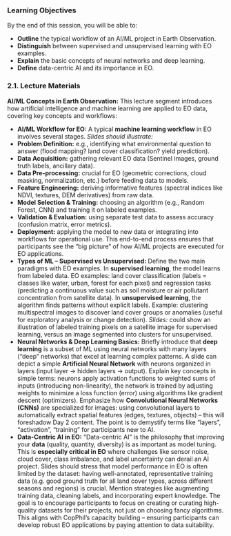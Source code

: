 ### Learning Objectives

By the end of this session, you will be able to:

*   **Outline** the typical workflow of an AI/ML project in Earth Observation.
*   **Distinguish** between supervised and unsupervised learning with EO examples.
*   **Explain** the basic concepts of neural networks and deep learning.
*   **Define** data-centric AI and its importance in EO.

### 2.1. Lecture Materials

**AI/ML Concepts in Earth Observation:** This lecture segment introduces
how artificial intelligence and machine learning are applied to EO data,
covering key concepts and workflows:

- **AI/ML Workflow for EO:** A typical **machine learning workflow** in
  EO involves several stages. *Slides should illustrate:*
- **Problem Definition:** e.g., identifying what environmental question
  to answer (flood mapping? land cover classification? yield
  prediction).
- **Data Acquisition:** gathering relevant EO data (Sentinel images,
  ground truth labels, ancillary data).
- **Data Pre-processing:** crucial for EO (geometric corrections, cloud
  masking, normalization, etc.) before feeding data to models.
- **Feature Engineering:** deriving informative features (spectral
  indices like NDVI, textures, DEM derivatives) from raw data.
- **Model Selection & Training:** choosing an algorithm (e.g., Random
  Forest, CNN) and training it on labeled examples.
- **Validation & Evaluation:** using separate test data to assess
  accuracy (confusion matrix, error metrics).
- **Deployment:** applying the model to new data or integrating into
  workflows for operational use. This end-to-end process ensures that
  participants see the "big picture" of how AI/ML projects are executed
  for EO applications.
- **Types of ML -- Supervised vs Unsupervised:** Define the two main
  paradigms with EO examples. In **supervised learning**, the model
  learns from labeled data. EO examples: land cover classification
  (labels = classes like water, urban, forest for each pixel) and
  regression tasks (predicting a continuous value such as soil moisture
  or air pollutant concentration from satellite data). In **unsupervised
  learning**, the algorithm finds patterns without explicit labels.
  Example: clustering multispectral images to discover land cover groups
  or anomalies (useful for exploratory analysis or change detection).
  *Slides:* could show an illustration of labeled training pixels on a
  satellite image for supervised learning, versus an image segmented
  into clusters for unsupervised.
- **Neural Networks & Deep Learning Basics:** Briefly introduce that
  **deep learning** is a subset of ML using neural networks with many
  layers ("deep" networks) that excel at learning complex patterns. A
  slide can depict a simple **Artificial Neural Network** with neurons
  organized in layers (input layer → hidden layers → output). Explain
  key concepts in simple terms: neurons apply activation functions to
  weighted sums of inputs (introducing non-linearity), the network is
  trained by adjusting weights to minimize a loss function (error) using
  algorithms like gradient descent (optimizers). Emphasize how
  **Convolutional Neural Networks (CNNs)** are specialized for images:
  using convolutional layers to automatically extract spatial features
  (edges, textures, objects) -- this will foreshadow Day 2 content. The
  point is to demystify terms like "layers", "activation", "training"
  for participants new to AI.
- **Data-Centric AI in EO:** "Data-centric AI" is the philosophy that
  improving your **data** (quality, quantity, diversity) is as important
  as model tuning. This is **especially critical in EO** where
  challenges like sensor noise, cloud cover, class imbalance, and label
  uncertainty can derail an AI project. Slides should stress that model
  performance in EO is often limited by the dataset: having
  well-annotated, representative training data (e.g. good ground truth
  for all land cover types, across different seasons and regions) is
  crucial. Mention strategies like augmenting training data, cleaning
  labels, and incorporating expert knowledge. The goal is to encourage
  participants to focus on creating or curating high-quality datasets
  for their projects, not just on choosing fancy algorithms. This aligns
  with CopPhil's capacity building -- ensuring participants can develop
  robust EO applications by paying attention to data suitability.